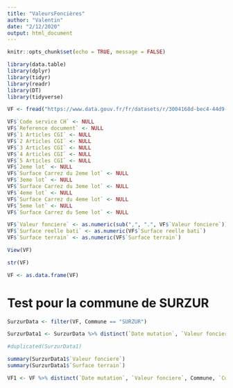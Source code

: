 ```yaml
---
title: "ValeursFoncières"
author: "Valentin"
date: "2/12/2020"
output: html_document
---
```


```r
knitr::opts_chunk$set(echo = TRUE, message = FALSE)
```

```r
library(data.table)
library(dplyr)
library(tidyr)
library(readr)
library(DT)
library(tidyverse)
```

```r
VF <- fread("https://www.data.gouv.fr/fr/datasets/r/3004168d-bec4-44d9-a781-ef16f41856a2")
```

```r
VF$`Code service CH` <- NULL
VF$`Reference document` <- NULL
VF$`1 Articles CGI` <- NULL
VF$`2 Articles CGI` <- NULL
VF$`3 Articles CGI` <- NULL
VF$`4 Articles CGI` <- NULL
VF$`5 Articles CGI` <- NULL
VF$`2eme lot` <- NULL
VF$`Surface Carrez du 2eme lot` <- NULL
VF$`3eme lot` <- NULL
VF$`Surface Carrez du 3eme lot` <- NULL
VF$`4eme lot` <- NULL
VF$`Surface Carrez du 4eme lot` <- NULL
VF$`5eme lot` <- NULL
VF$`Surface Carrez du 5eme lot` <- NULL
```

```r
VF$`Valeur fonciere` <- as.numeric(sub(",", ".", VF$`Valeur fonciere`))
VF$`Surface reelle bati` <- as.numeric(VF$`Surface reelle bati`)
VF$`Surface terrain` <- as.numeric(VF$`Surface terrain`)
```

```r
View(VF)
```

```r
str(VF)
```

```r
VF <- as.data.frame(VF)
```

# Test pour la commune de SURZUR

```r
SurzurData <- filter(VF, Commune == "SURZUR")
```

```r
SurzurData1 <- SurzurData %>% distinct(`Date mutation`, `Valeur fonciere`, Commune, `Code commune`, .keep_all = TRUE)
```

```r
#duplicated(SurzurData1)
```

```r
summary(SurzurData1$`Valeur fonciere`)
summary(SurzurData1$`Surface terrain`)
```


```r
VF1 <- VF %>% distinct(`Date mutation`, `Valeur fonciere`, Commune, `Code commune`, .keep_all = TRUE)
```



